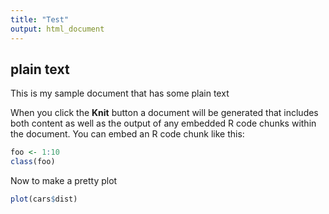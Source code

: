 ```yaml
---
title: "Test"
output: html_document
---
```


## plain text

This is my sample document that has some plain text

When you click the **Knit** button a document will be generated that includes both content as well as the output of any embedded R code chunks within the document. You can embed an R code chunk like this:

```r
foo <- 1:10
class(foo)
```

Now to make a pretty plot
```r
plot(cars$dist)
```

